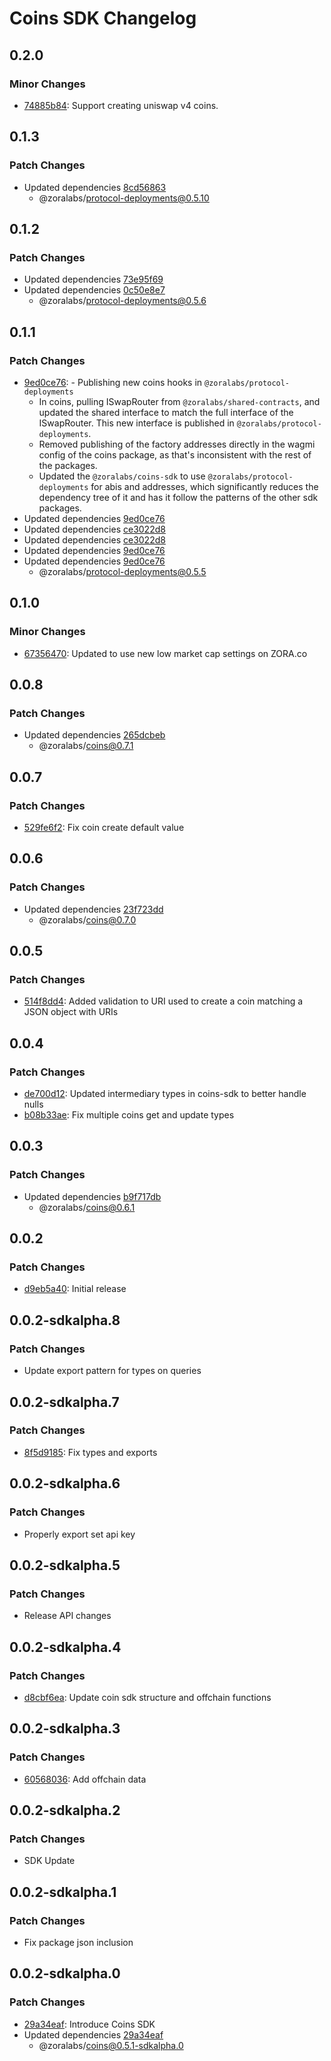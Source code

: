# Coins SDK Changelog


## 0.2.0

### Minor Changes

- [74885b84](https://github.com/ourzora/zora-protocol/commit/74885b84): Support creating uniswap v4 coins.

## 0.1.3

### Patch Changes

- Updated dependencies [8cd56863](https://github.com/ourzora/zora-protocol/commit/8cd56863)
  - @zoralabs/protocol-deployments@0.5.10

## 0.1.2

### Patch Changes

- Updated dependencies [73e95f69](https://github.com/ourzora/zora-protocol/commit/73e95f69)
- Updated dependencies [0c50e8e7](https://github.com/ourzora/zora-protocol/commit/0c50e8e7)
  - @zoralabs/protocol-deployments@0.5.6

## 0.1.1

### Patch Changes

- [9ed0ce76](https://github.com/ourzora/zora-protocol/commit/9ed0ce76): - Publishing new coins hooks in `@zoralabs/protocol-deployments`
  - In coins, pulling ISwapRouter from `@zoralabs/shared-contracts`, and updated the shared interface to match the full interface of the ISwapRouter. This new interface is published in `@zoralabs/protocol-deployments`.
  - Removed publishing of the factory addresses directly in the wagmi config of the coins package, as that's inconsistent with the rest of the packages.
  - Updated the `@zoralabs/coins-sdk` to use `@zoralabs/protocol-deployments` for abis and addresses, which significantly reduces the dependency tree of it and has it follow the patterns of the other sdk packages.
- Updated dependencies [9ed0ce76](https://github.com/ourzora/zora-protocol/commit/9ed0ce76)
- Updated dependencies [ce3022d8](https://github.com/ourzora/zora-protocol/commit/ce3022d8)
- Updated dependencies [ce3022d8](https://github.com/ourzora/zora-protocol/commit/ce3022d8)
- Updated dependencies [9ed0ce76](https://github.com/ourzora/zora-protocol/commit/9ed0ce76)
- Updated dependencies [9ed0ce76](https://github.com/ourzora/zora-protocol/commit/9ed0ce76)
  - @zoralabs/protocol-deployments@0.5.5

## 0.1.0

### Minor Changes

- [67356470](https://github.com/ourzora/zora-protocol/commit/67356470): Updated to use new low market cap settings on ZORA.co

## 0.0.8

### Patch Changes

- Updated dependencies [265dcbeb](https://github.com/ourzora/zora-protocol/commit/265dcbeb)
  - @zoralabs/coins@0.7.1

## 0.0.7

### Patch Changes

- [529fe6f2](https://github.com/ourzora/zora-protocol/commit/529fe6f2): Fix coin create default value

## 0.0.6

### Patch Changes

- Updated dependencies [23f723dd](https://github.com/ourzora/zora-protocol/commit/23f723dd)
  - @zoralabs/coins@0.7.0

## 0.0.5

### Patch Changes

- [514f8dd4](https://github.com/ourzora/zora-protocol/commit/514f8dd4): Added validation to URI used to create a coin matching a JSON object with URIs

## 0.0.4

### Patch Changes

- [de700d12](https://github.com/ourzora/zora-protocol/commit/de700d12): Updated intermediary types in coins-sdk to better handle nulls
- [b08b33ae](https://github.com/ourzora/zora-protocol/commit/b08b33ae): Fix multiple coins get and update types

## 0.0.3

### Patch Changes

- Updated dependencies [b9f717db](https://github.com/ourzora/zora-protocol/commit/b9f717db)
  - @zoralabs/coins@0.6.1

## 0.0.2

### Patch Changes

- [d9eb5a40](https://github.com/ourzora/zora-protocol/commit/d9eb5a40): Initial release

## 0.0.2-sdkalpha.8

### Patch Changes

- Update export pattern for types on queries

## 0.0.2-sdkalpha.7

### Patch Changes

- [8f5d9185](https://github.com/ourzora/zora-protocol/commit/8f5d9185): Fix types and exports

## 0.0.2-sdkalpha.6

### Patch Changes

- Properly export set api key

## 0.0.2-sdkalpha.5

### Patch Changes

- Release API changes

## 0.0.2-sdkalpha.4

### Patch Changes

- [d8cbf6ea](https://github.com/ourzora/zora-protocol/commit/d8cbf6ea): Update coin sdk structure and offchain functions

## 0.0.2-sdkalpha.3

### Patch Changes

- [60568036](https://github.com/ourzora/zora-protocol/commit/60568036): Add offchain data

## 0.0.2-sdkalpha.2

### Patch Changes

- SDK Update

## 0.0.2-sdkalpha.1

### Patch Changes

- Fix package json inclusion

## 0.0.2-sdkalpha.0

### Patch Changes

- [29a34eaf](https://github.com/ourzora/zora-protocol/commit/29a34eaf): Introduce Coins SDK
- Updated dependencies [29a34eaf](https://github.com/ourzora/zora-protocol/commit/29a34eaf)
  - @zoralabs/coins@0.5.1-sdkalpha.0
